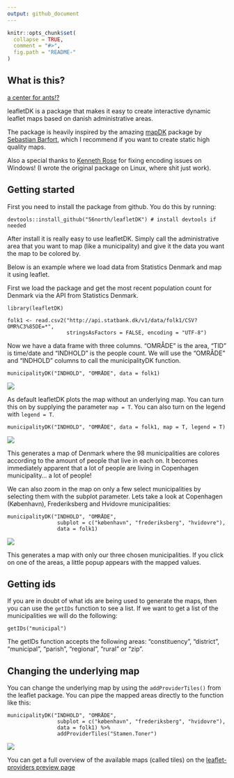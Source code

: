 ```yaml
---
output: github_document
---
```


<!-- README.md is generated from README.Rmd. Please edit that file -->

```r
knitr::opts_chunk$set(
  collapse = TRUE,
  comment = "#>",
  fig.path = "README-"
)
```

## What is this?
[a center for ants!?](https://youtu.be/7ffj8SHrbk0)

leafletDK is a package that makes it easy to create interactive dynamic leaflet maps based on danish administrative areas.

The package is heavily inspired by the amazing [mapDK](https://github.com/sebastianbarfort/mapDK) package by [Sebastian Barfort](https://twitter.com/sbarfort), which I recommend if you want to create static high quality maps.

Also a special thanks to [Kenneth Rose](https://twitter.com/kennethrose82) for fixing encoding issues on Windows! (I wrote the original package on Linux, where shit just work).

## Getting started

First you need to install the package from github. You do this by running:

```
devtools::install_github("56north/leafletDK") # install devtools if needed
```

After install it is really easy to use leafletDK. Simply call the administrative area that you want to map (like a municipality) and give it the data you want the map to be colored by.

Below is an example where we load data from Statistics Denmark and map it using leaflet.

First we load the package and get the most recent population count for Denmark via the API from Statistics Denmark.

```
library(leafletDK)

folk1 <- read.csv2("http://api.statbank.dk/v1/data/folk1/CSV?OMR%C3%85DE=*",
                   stringsAsFactors = FALSE, encoding = "UTF-8")
```

Now we have a data frame with three columns. "OMRÅDE" is the area, "TID" is time/date and "INDHOLD" is the people count. We will use the "OMRÅDE" and "INDHOLD" columns to call the municipalityDK function.

```
municipalityDK("INDHOLD", "OMRÅDE", data = folk1)
```

![](nonpackage/readme_plot1.png)


As default leafletDK plots the map without an underlying map. You can turn this on by supplying the parameter `map = T`. You can also turn on the legend with `legend = T`.

```
municipalityDK("INDHOLD", "OMRÅDE", data = folk1, map = T, legend = T)
```

![](nonpackage/readme_plot2.png)


This generates a map of Denmark where the 98 municipalities are colores according to the amount of people that live in each on. It becomes immediately apparent that a lot of people are living in Copenhagen municipality... a lot of people!

We can also zoom in the map on only a few select municipalities by selecting them with the subplot parameter. Lets take a look at Copenhagen (København), Frederiksberg and Hvidovre municipalities:

```
municipalityDK("INDHOLD", "OMRÅDE", 
                subplot = c("københavn", "frederiksberg", "hvidovre"), 
                data = folk1)

```
![](nonpackage/readme_plot3.png)


This generates a map with only our three chosen municipalities. If you click on one of the areas, a little popup appears with the mapped values.

## Getting ids
If you are in doubt of what ids are being used to generate the maps, then you can use the `getIDs` function to see a list. If we want to get a list of the municipalities we will do the following:

```
getIDs("municipal")

```

The getIDs function accepts the following areas: "constituency", "district", "municipal", "parish", "regional", "rural" or "zip".

## Changing the underlying map
You can change the underlying map by using the `addProviderTiles()` from the leaflet package. You can pipe the mapped areas directly to the function like this:

```
municipalityDK("INDHOLD", "OMRÅDE", 
                subplot = c("københavn", "frederiksberg", "hvidovre"), 
                data = folk1) %>% 
                addProviderTiles("Stamen.Toner")

```
![](nonpackage/readme_plot4.png)

You can get a full overview of the available maps (called tiles) on the [leaflet-providers preview page](http://leaflet-extras.github.io/leaflet-providers/preview/)
